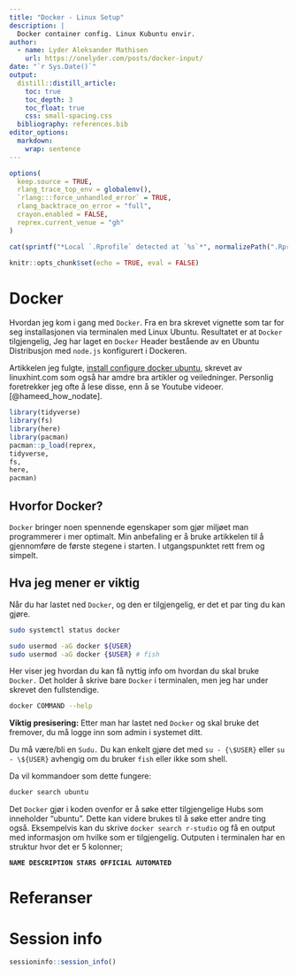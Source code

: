 ```yaml
---
title: "Docker - Linux Setup"
description: |
  Docker container config. Linux Kubuntu envir.
author:
  - name: Lyder Aleksander Mathisen
    url: https://onelyder.com/posts/docker-input/
date: "`r Sys.Date()`"
output:
  distill::distill_article:
    toc: true
    toc_depth: 3
    toc_float: true
    css: small-spacing.css
  bibliography: references.bib
editor_options: 
  markdown: 
    wrap: sentence
---
```


```r
options(
  keep.source = TRUE,
  rlang_trace_top_env = globalenv(),
  `rlang:::force_unhandled_error` = TRUE,
  rlang_backtrace_on_error = "full",
  crayon.enabled = FALSE,
  reprex.current_venue = "gh"
)
```

```r
cat(sprintf("*Local `.Rprofile` detected at `%s`*", normalizePath(".Rprofile")))
```

```r
knitr::opts_chunk$set(echo = TRUE, eval = FALSE)

```

# Docker

Hvordan jeg kom i gang med `Docker`.
Fra en bra skrevet vignette som tar for seg installasjonen via terminalen med Linux Ubuntu.
Resultatet er at `Docker` tilgjengelig, Jeg har laget en `Docker` Header bestående av en Ubuntu Distribusjon med `node.js` konfigurert i Dockeren.

Artikkelen jeg fulgte, [install configure docker ubuntu](https://linuxhint.com/install_configure_docker_ubuntu/), skrevet av linuxhint.com som også har amdre bra artikler og veiledninger.
Personlig foretrekker jeg ofte å lese disse, enn å se Youtube videoer.
[@hameed_how_nodate].

```r
library(tidyverse)
library(fs)
library(here)
library(pacman)
pacman::p_load(reprex,
tidyverse,
fs,
here,
pacman)
```

## Hvorfor Docker?

`Docker` bringer noen spennende egenskaper som gjør miljøet man programmerer i mer optimalt.
Min anbefaling er å bruke artikkelen til å gjennomføre de første stegene i starten.
I utgangspunktet rett frem og simpelt.

## Hva jeg mener er viktig

Når du har lastet ned `Docker`, og den er tilgjengelig, er det et par ting du kan gjøre.

```bash

sudo systemctl status docker

sudo usermod -aG docker ${USER}
sudo usermod -aG docker {$USER} # fish

```

Her viser jeg hvordan du kan få nyttig info om hvordan du skal bruke `Docker.` Det holder å skrive bare `Docker` i terminalen, men jeg har under skrevet den fullstendige.

```bash

docker COMMAND --help

```

**Viktig presisering:** Etter man har lastet ned `Docker` og skal bruke det fremover, du må logge inn som admin i systemet ditt.

Du må være/bli en `Sudu.` Du kan enkelt gjøre det med `su - {\$USER}` eller `su - \${USER}` avhengig om du bruker `fish` eller ikke som shell.

Da vil kommandoer som dette fungere:

```bash
ducker search ubuntu

```

Det `Docker` gjør i koden ovenfor er å søke etter tilgjengelige Hubs som inneholder "ubuntu".
Dette kan videre brukes til å søke etter andre ting også.
Eksempelvis kan du skrive `docker search r-studio` og få en output med informasjon om hvilke som er tilgjengelig.
Outputen i terminalen har en struktur hvor det er 5 kolonner;

**`NAME DESCRIPTION STARS OFFICIAL AUTOMATED`**

# Referanser

<summary>

# Session info

</summary>

```r
sessioninfo::session_info()
```

</details>
